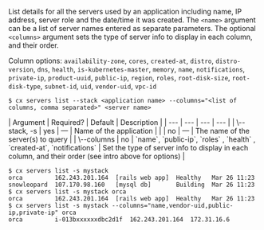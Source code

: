 List details for all the servers used by an application including  name, IP address, server role and the date/time it was created. The `<name>` argument can be a list of server names entered as separate parameters. The optional `<columns>` argument sets the type of server info to display in each column, and their order. 

Column options: `availability-zone`, `cores`, `created-at`, `distro`, `distro-version`, `dns`, `health`, `is-kubernetes-master`, `memory`, `name`, `notifications`, `private-ip`, `product-uuid`, `public-ip`, `region`, `roles`, `root-disk-size`, `root-disk-type`, `subnet-id`, `uid`, `vendor-uid`, `vpc-id` 

<Tabs >
<Tab label="Usage">

```shell
$ cx servers list --stack <application name> --columns="<list of columns, comma separated>" <server name>
```
</Tab>
    
<Tab label="arguments">
| Argument | Required? | Default | Description |
|  ---  |  ---  |  ---  |  ---  |
| \--stack, -s <application name> | yes | — | Name of the application |
| <server name> | no | — | The name of the server(s) to query |
| \--columns | no | `name`, `public-ip`, `roles` , `health` , `created-at`, `notifications` | Set the type of server info to display in each column, and their order (see intro above for options) |
</Tab>
<Tab label="examples">

```shell
$ cx servers list -s mystack
orca         162.243.201.164  [rails web app]  Healthy   Mar 26 11:23
snowleopard  107.170.98.160   [mysql db]       Building  Mar 26 11:23
$ cx servers list -s mystack orca
orca         162.243.201.164  [rails web app]  Healthy   Mar 26 11:23
$ cx servers list -s mystack --columns="name,vendor-uid,public-ip,private-ip" orca
orca         i-013bxxxxxxdbc2d1f  162.243.201.164  172.31.16.6 
```

</Tab>
</Tabs>